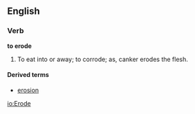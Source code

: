 ==English==

===Verb===

'''to erode'''

#To eat into or away; to corrode; as, canker erodes the flesh.

====Derived terms====
*[[erosion]]

[[io:Erode]]